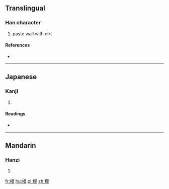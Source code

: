 ==Translingual==

===Han character===
{{Han char|rn=75|rad=木|as=11|sn=15|four=4694<sub>7</sub>|canj=木日田水 (DAWE)}}

# paste wall with dirt

====References====
* {{Han ref|kx=0548.150|dkj=15394|dj=0936.010|hdz=21279.050|uh=69FE|ud=27134|bh=E5D8|bd=58840}}

----

==Japanese==

===Kanji===
{{ja-kanji|grade=|rs=木11}}

# {{defn|lang=ja|sort=木11}}

====Readings====
* {{ja-readings|on=[[ばん]] (ban), [[まん]] (man)|kun=[[こて]] (kote)}}

----

==Mandarin==

===Hanzi===
{{cmn-hanzi|pin=[[mán]] ([[man2]]), [[màn]] ([[man4]])|wg=man<sup>2</sup>, man<sup>4</sup>}}

# {{defn|lang=cmn|sort=木11}}

[[fr:槾]]
[[hu:槾]]
[[pl:槾]]
[[zh:槾]]